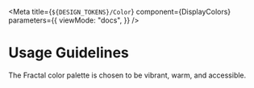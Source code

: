 
<Meta
  title={`${DESIGN_TOKENS}/Color`}
  component={DisplayColors}
  parameters={{
    viewMode: "docs",
  }}
/>


# Usage Guidelines

The Fractal color palette is chosen to be vibrant, warm, and accessible.


<Story name="Color Palettes">
  <DisplayColors />
</Story>
